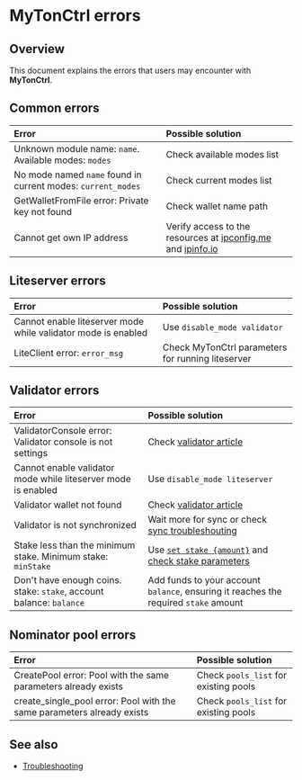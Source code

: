 
# MyTonCtrl errors

## Overview

This document explains the errors that users may encounter with **MyTonCtrl**.

## Common errors

| Error                                                        | Possible solution                                                                                             |
| :----------------------------------------------------------- | :------------------------------------------------------------------------------------------------------------ |
| Unknown module name: `name`. Available modes: `modes`        | Check available modes list                                                                                    |
| No mode named `name` found in current modes: `current_modes` | Check current modes list                                                                                      |
| GetWalletFromFile error: Private key not found               | Check wallet name path                                                                                        |
| Cannot get own IP address                                    | Verify access to the resources at [ipconfig.me](https://ifconfig.me/ip) and [ipinfo.io](https://ipinfo.io/ip) |

## Liteserver errors

| Error                                                         | Possible solution                                 |
| :------------------------------------------------------------ | :------------------------------------------------ |
| Cannot enable liteserver mode while validator mode is enabled | Use `disable_mode validator`                      |
| LiteClient error: `error_msg`                                 | Check MyTonCtrl parameters for running liteserver |

## Validator errors

| Error                                                               | Possible solution                                                                                                                                                                                     |
| :------------------------------------------------------------------ | :---------------------------------------------------------------------------------------------------------------------------------------------------------------------------------------------------- |
| ValidatorConsole error: Validator console is not settings           | Check [validator article](/v3/guidelines/nodes/nodes-troubleshooting#validator-console-is-not-settings)                                                                                               |
| Cannot enable validator mode while liteserver mode is enabled       | Use `disable_mode liteserver`                                                                                                                                                                         |
| Validator wallet not found                                          | Check [validator article](/v3/guidelines/nodes/running-nodes/validator-node#view-the-list-of-wallets)                                                                                                 |
| Validator is not synchronized                                       | Wait more for sync or check [sync troubleshouting](/v3/guidelines/nodes/nodes-troubleshooting#about-no-progress-in-node-synchronization-within-3-hours)                                               |
| Stake less than the minimum stake. Minimum stake: `minStake`        | Use [`set stake {amount}`](/v3/guidelines/nodes/running-nodes/validator-node#your-validator-is-now-ready) and [check stake parameters](/v3/documentation/network/configs/blockchain-configs#param-17) |
| Don't have enough coins. stake: `stake`, account balance: `balance` | Add funds to your account `balance`, ensuring it reaches the required `stake` amount                                                                                                                  |

## Nominator pool errors

| Error                                                                  | Possible solution                     |
| :--------------------------------------------------------------------- | :------------------------------------ |
| CreatePool error: Pool with the same parameters already exists         | Check `pools_list` for existing pools |
| create_single_pool error: Pool with the same parameters already exists | Check `pools_list` for existing pools |

## See also

* [Troubleshooting](/v3/guidelines/nodes/nodes-troubleshooting)

<Feedback />
